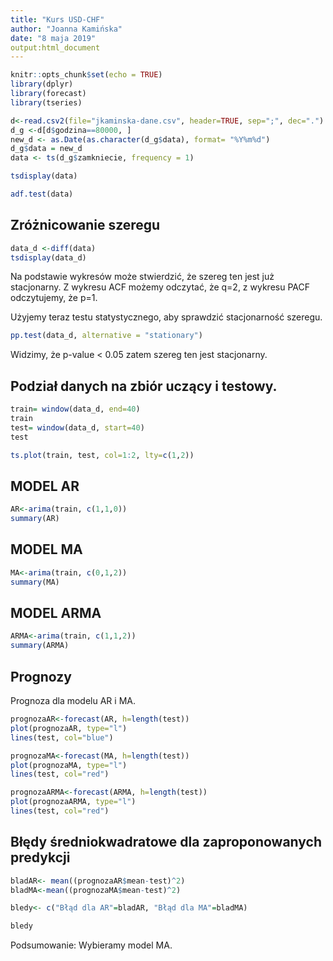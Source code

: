 ```yaml
---
title: "Kurs USD-CHF"
author: "Joanna Kamińska"
date: "8 maja 2019"
output:html_document
---
```


```r
knitr::opts_chunk$set(echo = TRUE)
library(dplyr)
library(forecast)
library(tseries)
```

```r
d<-read.csv2(file="jkaminska-dane.csv", header=TRUE, sep=";", dec=".")
d_g <-d[d$godzina==80000, ]
new_d <- as.Date(as.character(d_g$data), format= "%Y%m%d")
d_g$data = new_d
data <- ts(d_g$zamkniecie, frequency = 1)
```

```r
tsdisplay(data)
```

```r
adf.test(data)
```

## Zróżnicowanie szeregu

```r
data_d <-diff(data)
tsdisplay(data_d)
```

Na podstawie wykresów może stwierdzić, że szereg ten jest już stacjonarny. 
Z wykresu ACF możemy odczytać, że q=2, z wykresu PACF odczytujemy, że p=1.

Użyjemy teraz testu statystycznego, aby sprawdzić stacjonarność szeregu.

```r
pp.test(data_d, alternative = "stationary")
```

Widzimy, że p-value < 0.05 zatem szereg ten jest stacjonarny.

## Podział danych na zbiór uczący i testowy.

```r
train= window(data_d, end=40)
train
test= window(data_d, start=40)
test
```

```r
ts.plot(train, test, col=1:2, lty=c(1,2))
```


## MODEL AR

```r
AR<-arima(train, c(1,1,0))
summary(AR)
```

## MODEL MA

```r
MA<-arima(train, c(0,1,2))
summary(MA)
```

## MODEL ARMA

```r
ARMA<-arima(train, c(1,1,2))
summary(ARMA)
```



## Prognozy

Prognoza dla modelu AR i MA.

```r
prognozaAR<-forecast(AR, h=length(test))
plot(prognozaAR, type="l")
lines(test, col="blue")
```


```r
prognozaMA<-forecast(MA, h=length(test))
plot(prognozaMA, type="l")
lines(test, col="red")
```

```r
prognozaARMA<-forecast(ARMA, h=length(test))
plot(prognozaARMA, type="l")
lines(test, col="red")
```



## Błędy średniokwadratowe dla zaproponowanych predykcji

```r
bladAR<- mean((prognozaAR$mean-test)^2)
bladMA<-mean((prognozaMA$mean-test)^2)

bledy<- c("Błąd dla AR"=bladAR, "Błąd dla MA"=bladMA)

bledy
```

Podsumowanie:
Wybieramy model MA.



